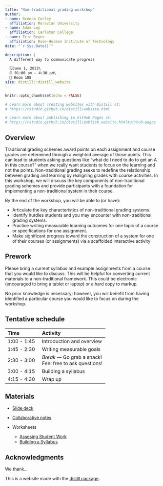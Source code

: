 ```yaml
---
title: "Non-traditional grading workshop"
author:
- name: Brenna Curley
  affiliation: Moravian University
- name: Adam Loy
  affiliation: Carleton College
- name: Eric Reyes
  affiliation: Rose-Hulman Institute of Technology
date: "`r Sys.Date()`"

description: |
  A different way to communicate progress
  
  🗓️June 1, 2023\
  ⏰ 01:00 pm – 4:30 pm\
  🏨 Room 108 
site: distill::distill_website
---
```


```r
knitr::opts_chunk$set(echo = FALSE)

# Learn more about creating websites with Distill at:
# https://rstudio.github.io/distill/website.html

# Learn more about publishing to GitHub Pages at:
# https://rstudio.github.io/distill/publish_website.html#github-pages

```


## Overview

Traditional grading schemes award points on each assignment and course grades are determined through a weighted average of those points. This can lead to students asking questions like “what do I need to do to get an A in this course?” when we really want students to focus on the learning and not the points. Non-traditional grading seeks to redefine the relationship between grading and learning by realigning grades with course activities. In this workshop, we will discuss the key components of non-traditional grading schemes and provide participants with a foundation for implementing a non-traditional system in their course.  

By the end of the workshop, you will be able to (or have):

- Articulate the key characteristics of non-traditional grading systems.
- Identify hurdles students and you may encounter with non-traditional grading systems.
- Practice writing measurable learning outcomes for one topic of a course or specifications for one assignment.
- Make significant progress toward the construction of a system for one of their courses (or assignments) via a scaffolded interactive activity


## Prework

Please bring a current syllabus and example assignments from a course that you would like to discuss. This will be helpful for converting current materials to a non-traditional framework. This could be electronic (encouraged to bring a tablet or laptop) or a hard copy to markup.

No prior knowledge is necessary; however, you will benefit from having identified a particular course you would like to focus on during the workshop.


## Tentative schedule

| Time          | Activity                   |
|:--------------|:---------------------------|
| 1:00 - 1:45 | Introduction and overview    |
| 1:45 - 2:30 | Writing measurable goals     |
| 2:30 - 3:00 | *Break —* Go grab a snack!<br> Feel free to ask questions!   |
| 3:00 - 4:15 | Building a syllabus          |
| 4:15 - 4:30 | Wrap up                      |


## Materials

- [Slide deck](URL)

- [Collaborative notes](https://docs.google.com/document/d/1idEmD_AlrCxymtkbdfGDUuRu7YvUwv3cw3rp48DxZ5I/edit?usp=sharing)

- Worksheets

    + [Assesing Student Work](handouts/USCOTS23 Assesing Student Work Worksheet.pdf)
    + [ Building a Syllabus](handouts/USCOTS23 Building Syllabus Worksheet.pdf)




## Acknowledgments {.appendix}

We thank...


This is a website made with the [distill package](https://rstudio.github.io/distill/).

